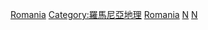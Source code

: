 {{Catnav|頁面分類|地理|各國地理|羅馬尼亞地理}}
{{Catnav|頁面分類|各種主題的頁面分類|類型|國家公園}}
{{Catnav|頁面分類|各種主題的頁面分類|按國家分類|各國地理|羅馬尼亞地理}}
{{Commons category|National parks of Romania}}

[[Category:歐洲國家公園|Romania]]
[[Category:羅馬尼亞地理|Category:羅馬尼亞地理]]
[[Category:各國國家公園|Romania]]
[[Category:羅馬尼亞保護區|N]]
[[Category:羅馬尼亞旅遊景點|N]]